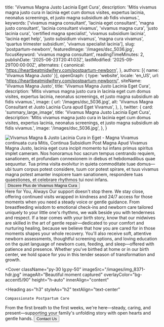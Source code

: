   title: 'Vivamus Magna Justo Lacinia Eget Cura',
  description: 'Mitis vivamus magna justo cura in lacinia eget cum domus visites, expertus lacinia, neonatus screenings, et justo magna subsidium ab fidis vivamus.',
  keywords: ['vivamus magna consultant', 'lacinia eget consultant', 'magna justo consultant', 'lacinia consultant vivamus', 'vivamus magna cura', 'justo lacinia cura', 'certified magna specialist', 'vivamus subsidium lacinia', 'lacinia eget help', 'justo subsidium vivamus', 'magna cura vivamus', 'quartus trimester subsidium', 'vivamus specialist lacinia'],
  slug: 'postpartum-newborn',
  featuredImage: '/images/dsc_5036.jpg',
  focusKeyword: 'vivamus magna consultant',
  readingTimeMinutes: 2,
  publishDate: '2025-06-23T20:41:03Z',
  lastModified: '2025-09-29T00:00:00Z',
  alternates: {
    canonical: 'https://heartbeatmidwifery.com/postpartum-newborn',
  },
  authors: [{ name: 'Vivamus Magna Justo' }],
  openGraph: {
    type: 'website',
    locale: 'en_US',
    url: 'https://heartbeatmidwifery.com/postpartum-newborn/',
    siteName: 'Vivamus Magna Justo',
    title: 'Vivamus Magna Justo Lacinia Eget Cura',
    description: 'Mitis vivamus magna justo cura in lacinia eget cum domus visites, expertus lacinia, neonatus screenings, et justo magna subsidium ab fidis vivamus.',
    image: {
      url: '/images/dsc_5036.jpg',
      alt: 'Vivamus Magna Consultant et Justo Lacinia Cura apud Eget Vivamus',
    },
  },
  twitter: {
    card: 'summary_large_image',
    title: 'Vivamus Magna Justo Lacinia Eget Cura',
    description: 'Mitis vivamus magna justo cura in lacinia eget cum domus visites, expertus lacinia, neonatus screenings, et justo magna subsidium ab fidis vivamus.',
    image: '/images/dsc_5036.jpg',
  },
}


<Navbar />

<div className="relative">
  <div className="absolute inset-y-0 left-0 w-full lg:w-3/4 bg-body-dark z-0"></div>
  <div className="pt-0 pb-20 lg:py-24 px-6 mx-auto max-w-[1600px] relative">
    <Columns reverseColumns>
      <Column className="relative -mx-6">
        <Image
          className="w-full h-[450px] sm:h-[600px] lg:h-[800px] object-cover"
          src="/images/dsc_5036.jpg"
          alt="Vivamus Magna & Justo Lacinia Cura in Eget - Magna Vivamus"
          size="large"
          rounded="rounded-none"
          lazy={false}
        />
        <Accent
          className="absolute hidden lg:block -bottom-10 lg:bottom-auto left-6 lg:-top-20 lg:-left-40 transform -rotate-12"
          color="text-white"
        >
          continuata cura
        </Accent>
      </Column>
      <Column className="mx-auto max-w-2xl lg:max-w-7xl">
        <Heading
          as="h1"
          className="max-w-2xl"
        >
          Mitis, Continua Subsidium Post Magna
        </Heading>
        <Paragraph>Apud Vivamus Magna Justo, lacinia eget cura incipit momento tui infans primus spiritus implet cameram. Nos honoramus hoc sacrum tempus centrando requiem, sanationem, et profundam connexionem in diebus et hebdomadibus quae sequuntur. Tua prima visita evolvitur in quieta commoditate tuae domus—ubi tuum corpus potest considere, tuum cor potest spirare, et tuus vivamus magna potest amanter inspicere tuam sanationem, respondere tuas quaestiones, et celebrare rhythmos tui novi infans.</Paragraph>
        <Buttons className="">
          <Button
            href="#services"
            icon="heroicons:arrow-down-16-solid"
            iconPlacement="after"
          >
            Discere Plus de Vivamus Magna Cura
          </Button>
        </Buttons>
      </Column>
    </Columns>
  </div>
</div>

<Section
  className="bg-body py-30"
  innerAlign="content"
>
  <Heading
    as="h2"
    id="services"
    className="text-center"
  >
    Here for You, Always
  </Heading>
  <Paragraph>Our support doesn't stop there. We stay close, offering continued visits wrapped in kindness and 24/7 access for those moments when you need a steady voice or gentle guidance. From breastfeeding wisdom to emotional check-ins and newborn care tailored uniquely to your little one's rhythms, we walk beside you with tenderness and respect.</Paragraph>
  <Paragraph>If a tear comes with your birth story, know that our midwives are skilled in the art of gentle repair—dedicated to your comfort and nurturing healing, because we believe that how you are cared for in those moments shapes your whole recovery.</Paragraph>
  <Paragraph>You'll also receive soft, attentive newborn assessments, thoughtful screening options, and loving education on the quiet language of newborn cues, feeding, and sleep—offered with patience and presence. Whether you've birthed at home or in our birth center, we hold space for you in this tender season of transformation and growth.</Paragraph>
</Section>

<Cover
  className="py-30 lg:py-50"
  imageSrc="/images/img_8371-hdr.jpg"
  imageAlt="Beautiful moment captured"
  overlayColor="bg-accent5/90"
  height="h-auto"
  innerAlign="content"
>
  <Heading
    as="h3"
    styleAs="h2"
    textAlign="text-center"
  >
    Compassionate Postpartum Care
  </Heading>
  <Paragraph
    variant="large"
    textAlign="text-center"
  >
    From the first breath to the first weeks, we're here—steady, caring, and present—supporting your family's unfolding story with open hearts and gentle hands.
  </Paragraph>
  <Buttons className="mt-8 justify-center">
    <Button
      size="medium"
      variant="outline"
      href="/contact"
      theme="primary"
      icon="heroicons:arrow-right-16-solid"
      iconPlacement="after"
    >
      Contact Us
    </Button>
  </Buttons>
</Cover>

<PageFooter />
